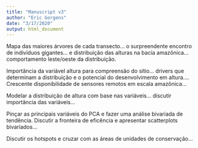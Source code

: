 ```yaml
---
title: "Manuscript v3"
author: "Eric Gorgens"
date: "3/17/2020"
output: html_document
---
```



Mapa das maiores árvores de cada transecto... o surpreendente encontro de indivíduos gigantes... e distribuição das alturas na bacia amazônica... comportamento leste/oeste da distribuição.

Importância da variável altura para compreensão do sítio... drivers que determinam a distribuição e o potencial do desenvolvimento em altura.... Crescente disponibilidade de sensores remotos em escala amazônica...

Modelar a distribuição de altura com base nas variáveis... discutir importância das variáveis...


Pinçar as principais variáveis do PCA e fazer uma análise bivariada de tendência. Discutir a fronteira de eficência e apresentar scatterplots bivariados...

Discutir os hotspots e cruzar com as áreas de unidades de conservação...

